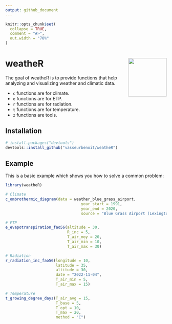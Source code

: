 ```yaml
---
output: github_document
---
```


<!-- README.md is generated from README.Rmd. Please edit that file -->

```r
knitr::opts_chunk$set(
  collapse = TRUE,
  comment = "#>",
  out.width = "70%"
)
```

# weatheR <img src="man/figures/logo.png" align="right" height="120" alt="" />

<!-- badges: start -->



<!-- badges: end -->

The goal of weatheR is to provide functions that help analyzing and visualizing
weather and climatic data.

- `c` functions are for climate.
- `e` functions are for ETP.
- `r` functions are for radiation.
- `t` functions are for temperature.
- `z` functions are tools.

## Installation

``` r
# install.packages("devtools")
devtools::install_github("vasseurbenoit/weatheR")
```

## Example

This is a basic example which shows you how to solve a common problem:

```r
library(weatheR)

# Climate
c_ombrothermic_diagram(data = weather_blue_grass_airport,
                                 year_start = 1991,
                                 year_end = 2020,
                                 source = "Blue Grass Airport (Lexington)")

# ETP
e_evapotranspiration_fao56(altitude = 30,
                           R_inc = 5,
                           T_air_moy = 20,
                           T_air_min = 10,
                           T_air_max = 30)

# Radiation
r_radiation_inc_fao56(longitude = 10,
                      latitude = 35,
                      altitude = 30,
                      date = "2022-11-04",
                      T_air_min = 5,
                      T_air_max = 15)

# Temperature
t_growing_degree_days(T_air_avg = 15,
                      T_base = 5,
                      T_opt = 10,
                      T_max = 20,
                      method = "C")
```
